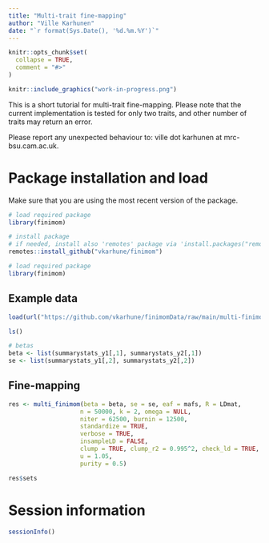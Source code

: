 ```yaml
---
title: "Multi-trait fine-mapping"
author: "Ville Karhunen"
date: "`r format(Sys.Date(), '%d.%m.%Y')`"
---
```


```r
knitr::opts_chunk$set(
  collapse = TRUE,
  comment = "#>"
)
```

```r

knitr::include_graphics("work-in-progress.png")

```


This is a short tutorial for multi-trait fine-mapping.
Please note that the current implementation is tested for only two traits, and other number of traits may return an error.

Please report any unexpected behaviour to: ville dot karhunen at mrc-bsu.cam.ac.uk.

# Package installation and load

Make sure that you are using the most recent version of the package.

```r

# load required package
library(finimom)

```


```r

# install package
# if needed, install also 'remotes' package via 'install.packages("remotes")'
remotes::install_github("vkarhune/finimom")

# load required package
library(finimom)

```



## Example data

```r

load(url("https://github.com/vkarhune/finimomData/raw/main/multi-finimom_example.RData"))

ls()

# betas
beta <- list(summarystats_y1[,1], summarystats_y2[,1])
se <- list(summarystats_y1[,2], summarystats_y2[,2])

```

## Fine-mapping

```r

res <- multi_finimom(beta = beta, se = se, eaf = mafs, R = LDmat,
                    n = 50000, k = 2, omega = NULL,
                    niter = 62500, burnin = 12500,
                    standardize = TRUE,
                    verbose = TRUE,
                    insampleLD = FALSE,
                    clump = TRUE, clump_r2 = 0.995^2, check_ld = TRUE,
                    u = 1.05,
                    purity = 0.5)

res$sets

```

# Session information

```r

sessionInfo()

```
